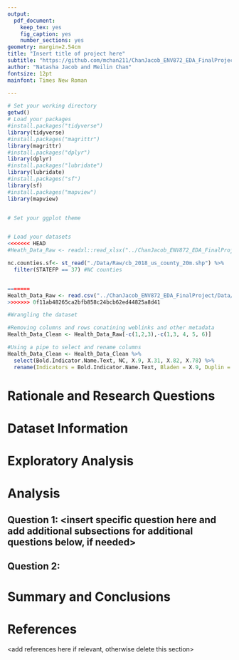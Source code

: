 ```yaml
---
output: 
  pdf_document:
    keep_tex: yes
    fig_caption: yes
    number_sections: yes
geometry: margin=2.54cm
title: "Insert title of project here"
subtitle: "https://github.com/mchan211/ChanJacob_ENV872_EDA_FinalProject.git"
author: "Natasha Jacob and Meilin Chan"
fontsize: 12pt
mainfont: Times New Roman

---
```


\newpage
\tableofcontents 
\newpage
\listoftables 
\newpage
\listoffigures 
\newpage

```r
# Set your working directory
getwd()
# Load your packages
#install.packages("tidyverse")
library(tidyverse)
#install.packages("magrittr")
library(magrittr)
#install.packages("dplyr")
library(dplyr)
#install.packages("lubridate")
library(lubridate)
#install.packages("sf")
library(sf)
#install.packages("mapview")
library(mapview)


# Set your ggplot theme


# Load your datasets
<<<<<<< HEAD
#Heath_Data_Raw <- readxl::read_xlsx("../ChanJacob_ENV872_EDA_FinalProject/Data/Raw/County Health Data 2021.xlsx")

nc.counties.sf<- st_read("./Data/Raw/cb_2018_us_county_20m.shp") %>% 
  filter(STATEFP == 37) #NC counties


=======
Health_Data_Raw <- read.csv("../ChanJacob_ENV872_EDA_FinalProject/Data/Raw/County Health Data 2021.csv", stringsAsFactors = TRUE)
>>>>>>> 0f11ab48265ca2bfb858c24bcb62ed44825a8d41
```

```r
#Wrangling the dataset 

#Removing columns and rows conatining weblinks and other metadata 
Health_Data_Clean <- Health_Data_Raw[-c(1,2,3),-c(1,3, 4, 5, 6)] 

#Using a pipe to select and rename columns
Health_Data_Clean <- Health_Data_Clean %>%
  select(Bold.Indicator.Name.Text, NC, X.9, X.31, X.82, X.78) %>%
  rename(Indicators = Bold.Indicator.Name.Text, Bladen = X.9, Duplin = X.31, Sampson = X.82, Robeson = X.78)


```


# Rationale and Research Questions



\newpage

# Dataset Information



\newpage

# Exploratory Analysis 



\newpage

# Analysis



## Question 1: <insert specific question here and add additional subsections for additional questions below, if needed>

## Question 2: 




\newpage

# Summary and Conclusions


\newpage

# References
<add references here if relevant, otherwise delete this section> 
